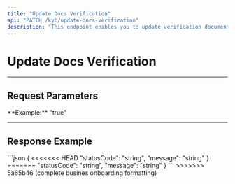 ```yaml
---
title: "Update Docs Verification"
api: "PATCH /kyb/update-docs-verification"
description: "This endpoint enables you to update verification documents."
---
```


# Update Docs Verification

---

## Request Parameters

<ParamField body="businessId" type="string" required>
</ParamField>

<ParamField body="docsVerified" type="string" required>
    **Example:** "true"
</ParamField>

<ParamField body="approvedId" type="string" required>
</ParamField>

---

## Response Example

<ResponseExample>
```json
{
<<<<<<< HEAD
    "statusCode": "string",
    "message": "string"
}
=======
 "statusCode": "string",
  "message": "string"
}
```

</ResponseExample>
>>>>>>> 5a65b46 (complete busines onboarding formatting)

